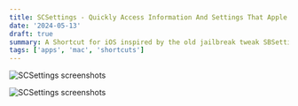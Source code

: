 ```yaml
---
title: SCSettings - Quickly Access Information And Settings That Apple Burried
date: '2024-05-13'
draft: true
summary: A Shortcut for iOS inspired by the old jailbreak tweak SBSettings
tags: ['apps', 'mac', 'shortcuts']
---
```




![SCSettings screenshots](../../assets/scsetings-hero.png)



![SCSettings screenshots](../../assets/scsettings–screenshots.png)

